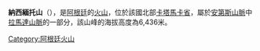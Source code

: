 {{Coord|27|16|50|S|68|30|45|W|display=title}}

'''納西緬托山'''（{{lang-es|Cerro del Nacimiento}}），是[[阿根廷|阿根廷]]的[[火山|火山]]，位於該國北部[[卡塔馬卡省|卡塔馬卡省]]，屬於[[安第斯山脈|安第斯山脈]]中[[拉馬達山脈|拉馬達山脈]]的一部分，該山峰的海拔高度為6,436米。

{{Argentina-geo-stub}}
[[Category:阿根廷火山|Category:阿根廷火山]]